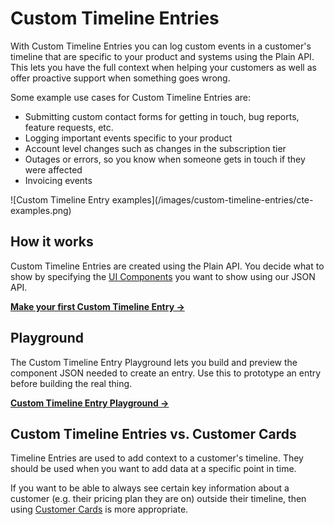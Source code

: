 
# Custom Timeline Entries

With Custom Timeline Entries you can log custom events in a customer's timeline that are specific to your product and systems using the Plain API. This lets you have the full context when helping your customers as well as offer proactive support when something goes wrong.

Some example use cases for Custom Timeline Entries are:

- Submitting custom contact forms for getting in touch, bug reports, feature requests, etc.
- Logging important events specific to your product
- Account level changes such as changes in the subscription tier
- Outages or errors, so you know when someone gets in touch if they were affected
- Invoicing events

<ImageContainer>
  ![Custom Timeline Entry examples](/images/custom-timeline-entries/cte-examples.png)
</ImageContainer>

## How it works

Custom Timeline Entries are created using the Plain API. You decide what to show by specifying the [UI Components](/ui-components) you want to show using our JSON API.

[**Make your first Custom Timeline Entry →**](/custom-timeline-entries/documentation)

## Playground

The Custom Timeline Entry Playground lets you build and preview the component JSON needed to create an entry. Use this to prototype an entry before building the real thing.

[**Custom Timeline Entry Playground →**](https://app.plain.com/developer/custom-timeline-entry-playground/)

## Custom Timeline Entries vs. Customer Cards

Timeline Entries are used to add context to a customer's timeline. They should be used when you want to add data at a specific point in time.

If you want to be able to always see certain key information about a customer (e.g. their pricing plan they are on) outside their timeline, then using [Customer Cards](/customer-cards) is more appropriate.
